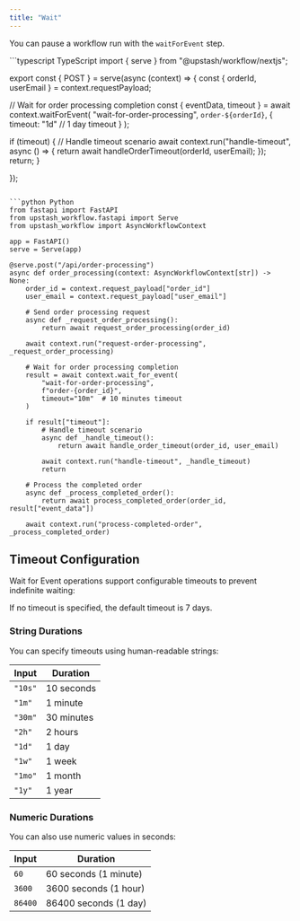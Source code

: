 ```yaml
---
title: "Wait"
---
```


You can pause a workflow run with the `waitForEvent` step.

<CodeGroup>
```typescript TypeScript
import { serve } from "@upstash/workflow/nextjs";

export const { POST } = serve<string>(async (context) => {
  const { orderId, userEmail } = context.requestPayload;

  // Wait for order processing completion
  const { eventData, timeout } = await context.waitForEvent(
    "wait-for-order-processing",
    `order-${orderId}`,
    {
      timeout: "1d" // 1 day timeout
    }
  );

  if (timeout) {
    // Handle timeout scenario
    await context.run("handle-timeout", async () => {
      return await handleOrderTimeout(orderId, userEmail);
    });
    return;
  }

});
```

```python Python
from fastapi import FastAPI
from upstash_workflow.fastapi import Serve
from upstash_workflow import AsyncWorkflowContext

app = FastAPI()
serve = Serve(app)

@serve.post("/api/order-processing")
async def order_processing(context: AsyncWorkflowContext[str]) -> None:
    order_id = context.request_payload["order_id"]
    user_email = context.request_payload["user_email"]

    # Send order processing request
    async def _request_order_processing():
        return await request_order_processing(order_id)

    await context.run("request-order-processing", _request_order_processing)

    # Wait for order processing completion
    result = await context.wait_for_event(
        "wait-for-order-processing",
        f"order-{order_id}",
        timeout="10m"  # 10 minutes timeout
    )

    if result["timeout"]:
        # Handle timeout scenario
        async def _handle_timeout():
            return await handle_order_timeout(order_id, user_email)

        await context.run("handle-timeout", _handle_timeout)
        return

    # Process the completed order
    async def _process_completed_order():
        return await process_completed_order(order_id, result["event_data"])

    await context.run("process-completed-order", _process_completed_order)
```
</CodeGroup>

## Timeout Configuration

Wait for Event operations support configurable timeouts to prevent indefinite waiting:

<Tip>If no timeout is specified, the default timeout is 7 days.</Tip>

### String Durations

You can specify timeouts using human-readable strings:

| Input| Duration|
| -- | -- |
`"10s"` | 10 seconds
`"1m"` | 1 minute
`"30m"` | 30 minutes
`"2h"` | 2 hours
`"1d"` | 1 day
`"1w"` | 1 week
`"1mo"` | 1 month
`"1y"` | 1 year

### Numeric Durations

You can also use numeric values in seconds:


| Input| Duration|
| -- | -- |
`60` | 60 seconds (1 minute)
`3600` |  3600 seconds (1 hour)
`86400` | 86400 seconds (1 day)



